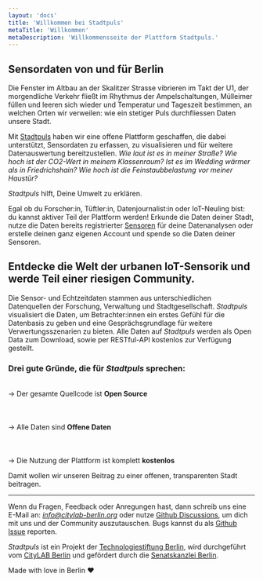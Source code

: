 ```yaml
---
layout: 'docs'
title: 'Willkommen bei Stadtpuls'
metaTitle: 'Willkommen'
metaDescription: 'Willkommensseite der Plattform Stadtpuls.'
---
```


## Sensordaten von und für Berlin

Die Fenster im Altbau an der Skalitzer Strasse vibrieren im Takt der U1, der morgendliche Verkehr fließt im Rhythmus der Ampelschaltungen, Mülleimer füllen und leeren sich wieder und Temperatur und Tageszeit bestimmen, an welchen Orten wir verweilen: wie ein stetiger Puls durchfliessen Daten unsere Stadt. 

Mit <a href="https://www.stadtpuls.com">Stadtpuls</a> haben wir eine offene Plattform geschaffen, die dabei unterstützt, Sensordaten zu erfassen, zu visualisieren und für weitere Datenauswertung bereitzustellen. *Wie laut ist es in meiner Straße? Wie hoch ist der CO2-Wert in meinem Klassenraum? Ist es im Wedding wärmer als in Friedrichshain? Wie hoch ist die Feinstaubbelastung vor meiner Haustür?* 

*Stadtpuls* hilft, Deine Umwelt zu erklären.

Egal ob du Forscher:in, Tüftler:in, Datenjournalist:in oder IoT-Neuling bist: du kannst aktiver Teil der Plattform werden! Erkunde die Daten deiner Stadt, nutze die Daten bereits registrierter <a href='/sensors'>Sensoren</a> für deine Datenanalysen oder erstelle deinen ganz eigenen Account und spende so die Daten deiner Sensoren.


## Entdecke die Welt der urbanen IoT-Sensorik und werde Teil einer riesigen Community.

Die Sensor- und Echtzeitdaten stammen aus unterschiedlichen Datenquellen der Forschung, Verwaltung und Stadtgesellschaft. *Stadtpuls* visualisiert die Daten, um Betrachter:innen ein erstes Gefühl für die Datenbasis zu geben und eine Gesprächsgrundlage für weitere Verwertungsszenarien zu bieten. Alle Daten auf *Stadtpuls* werden als Open Data zum Download, sowie per RESTful-API kostenlos zur Verfügung gestellt.


### Drei gute Gründe, die für *Stadtpuls* sprechen:
<br/>
<span className="w-12 h-12 rounded-full bg-gray-200" style={{padding: '0.3em 0.5em 0.3em 0.5em'}}>→</span> Der gesamte Quellcode ist <strong>Open Source</strong>
<br></br>
<br></br>
<span className="w-12 h-12 rounded-full bg-gray-200" style={{padding: '0.3em 0.5em 0.3em 0.5em'}}>→</span> Alle Daten sind <strong>Offene Daten</strong>
<br></br>
<br></br>
<span className="w-12 h-12 rounded-full bg-gray-200" style={{padding: '0.3em 0.5em 0.3em 0.5em'}}>→</span> Die Nutzung der Plattform ist komplett <strong>kostenlos</strong>

Damit wollen wir unseren Beitrag zu einer offenen, transparenten Stadt beitragen.

---

Wenn du Fragen, Feedback oder Anregungen hast, dann schreib uns eine E-Mail an: *info@citylab-berlin.org* oder nutze <a href="https://github.com/technologiestiftung/stadtpuls/discussions">Github Discussions</a>, um dich mit uns und der Community auszutauschen. Bugs kannst du als <a href="https://github.com/technologiestiftung/stadtpuls-community/issues">Github Issue</a> reporten.

*Stadtpuls* ist ein Projekt der <a href="https://www.technologiestiftung-berlin.de" target="_blank">Technologiestiftung Berlin</a>, wird durchgeführt vom <a href="https://www.citylab-berlin.org" target="_blank">CityLAB Berlin</a> und gefördert durch die <a href="https://www.berlin.de/rbmskzl/" target="_blank">Senatskanzlei Berlin</a>.

Made with love in Berlin &#10084;&#65039;

